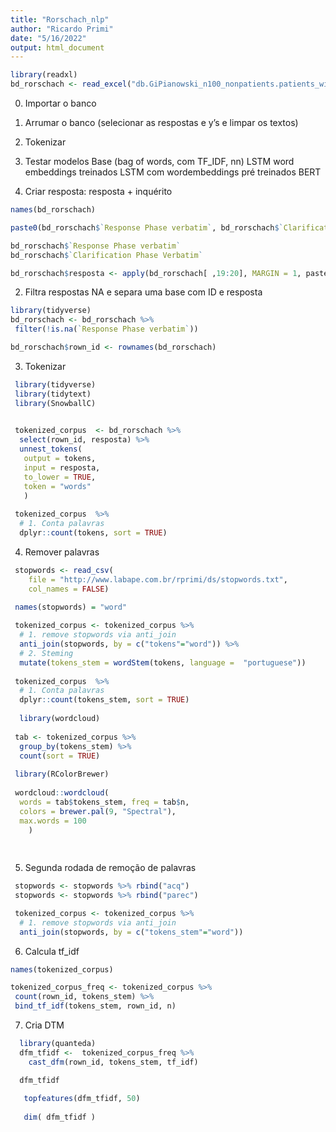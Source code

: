 ```yaml
---
title: "Rorschach_nlp"
author: "Ricardo Primi"
date: "5/16/2022"
output: html_document
---
```

```r
library(readxl)
bd_rorschach <- read_excel("db.GiPianowski_n100_nonpatients.patients_with.verbatim_april.2022.xlsx")

```
0. Importar o banco
1. Arrumar o banco (selecionar as respostas e y's e limpar os textos)
2. Tokenizar 
3. Testar modelos 
  Base (bag of words, com TF_IDF, nn)
  LSTM word embeddings treinados
  LSTM com wordembeddings pré treinados
  BERT


1. Criar resposta: resposta + inquérito
```r
names(bd_rorschach)

paste0(bd_rorschach$`Response Phase verbatim`, bd_rorschach$`Clarification Phase Verbatim`, collapse = " ")

bd_rorschach$`Response Phase verbatim`
bd_rorschach$`Clarification Phase Verbatim`

bd_rorschach$resposta <- apply(bd_rorschach[ ,19:20], MARGIN = 1, paste0, collapse = " ")


```
2. Filtra respostas NA e separa uma base com ID e resposta
```r
library(tidyverse)
bd_rorschach <- bd_rorschach %>% 
 filter(!is.na(`Response Phase verbatim`))

bd_rorschach$rown_id <- rownames(bd_rorschach)

```


3. Tokenizar
```r
 library(tidyverse)
 library(tidytext)
 library(SnowballC)
 

 tokenized_corpus  <- bd_rorschach %>% 
  select(rown_id, resposta) %>%
  unnest_tokens(
   output = tokens, 
   input = resposta, 
   to_lower = TRUE,
   token = "words"
   )
 
 tokenized_corpus  %>% 
  # 1. Conta palavras
  dplyr::count(tokens, sort = TRUE)


```

4. Remover palavras 
```r
 
 stopwords <- read_csv(
    file = "http://www.labape.com.br/rprimi/ds/stopwords.txt", 
    col_names = FALSE)
 
 names(stopwords) = "word"

 tokenized_corpus <- tokenized_corpus %>%
  # 1. remove stopwords via anti_join
  anti_join(stopwords, by = c("tokens"="word")) %>%
  # 2. Steming
  mutate(tokens_stem = wordStem(tokens, language =  "portuguese"))
 
 tokenized_corpus  %>% 
  # 1. Conta palavras
  dplyr::count(tokens_stem, sort = TRUE)
 
  library(wordcloud)
 
 tab <- tokenized_corpus %>% 
  group_by(tokens_stem) %>%
  count(sort = TRUE) 
 
 library(RColorBrewer)  
 
 wordcloud::wordcloud(
  words = tab$tokens_stem, freq = tab$n, 
  colors = brewer.pal(9, "Spectral"),
  max.words = 100
    )
 
 

```
5. Segunda rodada de remoção de palavras
```r

 stopwords <- stopwords %>% rbind("acq") 
 stopwords <- stopwords %>% rbind("parec") 

 tokenized_corpus <- tokenized_corpus %>%
  # 1. remove stopwords via anti_join
  anti_join(stopwords, by = c("tokens_stem"="word"))

```

6. Calcula tf_idf
```r
names(tokenized_corpus)

tokenized_corpus_freq <- tokenized_corpus %>% 
 count(rown_id, tokens_stem) %>%
 bind_tf_idf(tokens_stem, rown_id, n)

```

7. Cria DTM
```r
  library(quanteda)
  dfm_tfidf <-  tokenized_corpus_freq %>%
    cast_dfm(rown_id, tokens_stem, tf_idf)

  dfm_tfidf
  
   topfeatures(dfm_tfidf, 50) 
   
   dim( dfm_tfidf )
  
```

